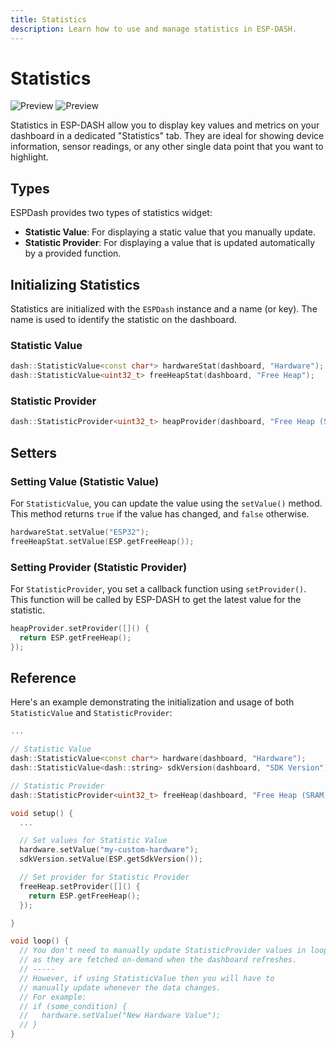 ```yaml
---
title: Statistics
description: Learn how to use and manage statistics in ESP-DASH.
---
```



# Statistics

<img className="my-6 hidden dark:block w-full max-w-[1000px] rounded-lg" src="/img/v5/statistics-dark.png" alt="Preview" />
<img className="my-6 dark:hidden w-full max-w-[1000px] rounded-lg" src="/img/v5/statistics-light.png" alt="Preview" />

Statistics in ESP-DASH allow you to display key values and metrics on your dashboard in a dedicated "Statistics" tab. They are ideal for showing device information, sensor readings, or any other single data point that you want to highlight.

## Types

ESPDash provides two types of statistics widget:

* **Statistic Value**: For displaying a static value that you manually update.
* **Statistic Provider**: For displaying a value that is updated automatically by a provided function.

## Initializing Statistics

Statistics are initialized with the `ESPDash` instance and a name (or key). The name is used to identify the statistic on the dashboard.

### Statistic Value

```cpp
dash::StatisticValue<const char*> hardwareStat(dashboard, "Hardware");
dash::StatisticValue<uint32_t> freeHeapStat(dashboard, "Free Heap");
```

### Statistic Provider

```cpp
dash::StatisticProvider<uint32_t> heapProvider(dashboard, "Free Heap (SRAM)");
```

## Setters

### Setting Value (Statistic Value)

For `StatisticValue`, you can update the value using the `setValue()` method. This method returns `true` if the value has changed, and `false` otherwise.

```cpp
hardwareStat.setValue("ESP32");
freeHeapStat.setValue(ESP.getFreeHeap());
```

### Setting Provider (Statistic Provider)

For `StatisticProvider`, you set a callback function using `setProvider()`. This function will be called by ESP-DASH to get the latest value for the statistic.

```cpp
heapProvider.setProvider([]() {
  return ESP.getFreeHeap();
});
```

## Reference

Here's an example demonstrating the initialization and usage of both `StatisticValue` and `StatisticProvider`:

```cpp
...

// Statistic Value
dash::StatisticValue<const char*> hardware(dashboard, "Hardware");
dash::StatisticValue<dash::string> sdkVersion(dashboard, "SDK Version");

// Statistic Provider
dash::StatisticProvider<uint32_t> freeHeap(dashboard, "Free Heap (SRAM)");

void setup() {
  ...

  // Set values for Statistic Value
  hardware.setValue("my-custom-hardware");
  sdkVersion.setValue(ESP.getSdkVersion());

  // Set provider for Statistic Provider
  freeHeap.setProvider([]() {
    return ESP.getFreeHeap();
  });

}

void loop() {
  // You don't need to manually update StatisticProvider values in loop
  // as they are fetched on-demand when the dashboard refreshes.
  // -----
  // However, if using StatisticValue then you will have to
  // manually update whenever the data changes.
  // For example:
  // if (some_condition) {
  //   hardware.setValue("New Hardware Value");
  // }
}
```